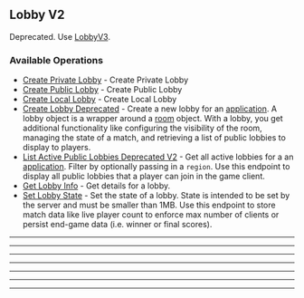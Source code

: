 
## Lobby V2
Deprecated. Use [LobbyV3](https://hathora.dev/api\#tag/LobbyV3).

### Available Operations

* [Create Private Lobby](/unity/lobby_v2/create_private_lobby) - Create Private Lobby
* [Create Public Lobby](/unity/lobby_v2/create_public_lobby) - Create Public Lobby
* [Create Local Lobby](/unity/lobby_v2/create_local_lobby) - Create Local Lobby
* [Create Lobby Deprecated](/unity/lobby_v2/create_lobby_deprecated) - Create a new lobby for an [application](https://hathora.dev/docs/concepts/hathora-entities#application). A lobby object is a wrapper around a [room](https://hathora.dev/docs/concepts/hathora-entities#room) object. With a lobby, you get additional functionality like configuring the visibility of the room, managing the state of a match, and retrieving a list of public lobbies to display to players.
* [List Active Public Lobbies Deprecated V2](/unity/lobby_v2/list_active_public_lobbies_deprecated_v2) - Get all active lobbies for a an [application](https://hathora.dev/docs/concepts/hathora-entities#application). Filter by optionally passing in a `region`. Use this endpoint to display all public lobbies that a player can join in the game client.
* [Get Lobby Info](/unity/lobby_v2/get_lobby_info) - Get details for a lobby.
* [Set Lobby State](/unity/lobby_v2/set_lobby_state) - Set the state of a lobby. State is intended to be set by the server and must be smaller than 1MB. Use this endpoint to store match data like live player count to enforce max number of clients or persist end-game data (i.e. winner or final scores).

---
<CreatePrivateLobby />

---
<CreatePublicLobby />

---
<CreateLocalLobby />

---
<CreateLobbyDeprecated />

---
<ListActivePublicLobbiesDeprecatedV2 />

---
<GetLobbyInfo />

---
<SetLobbyState />
